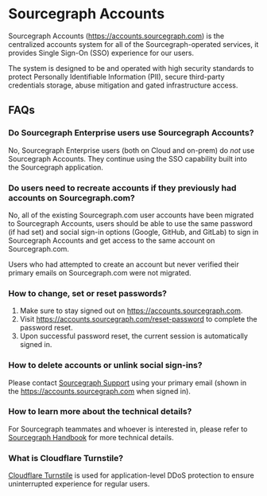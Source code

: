 # Sourcegraph Accounts

Sourcegraph Accounts (https://accounts.sourcegraph.com) is the centralized accounts system for all of the Sourcegraph-operated services, it provides Single Sign-On (SSO) experience for our users.

The system is designed to be and operated with high security standards to protect Personally Identifiable Information (PII), secure third-party credentials storage, abuse mitigation and gated infrastructure access.

## FAQs

### Do Sourcegraph Enterprise users use Sourcegraph Accounts?

No, Sourcegraph Enterprise users (both on Cloud and on-prem) do <i>not</i> use Sourcegraph Accounts. They continue using the SSO capability built into the Sourcegraph application.

### Do users need to recreate accounts if they previously had accounts on Sourcegraph.com?

No, all of the existing Sourcegraph.com user accounts have been migrated to Sourcegraph Accounts, users should be able to use the same password (if had set) and social sign-in options (Google, GitHub, and GitLab) to sign in Sourcegraph Accounts and get access to the same account on Sourcegraph.com.

<Callout type="info">
Users who had attempted to create an account but never verified their primary emails on Sourcegraph.com were not migrated.
</Callout>

### How to change, set or reset passwords?

1. Make sure to stay signed out on https://accounts.sourcegraph.com.
1. Visit https://accounts.sourcegraph.com/reset-password to complete the password reset.
1. Upon successful password reset, the current session is automatically signed in.

### How to delete accounts or unlink social sign-ins?

Please contact [Sourcegraph Support](support@sourcegraph.com) using your primary email (shown in the https://accounts.sourcegraph.com when signed in).

### How to learn more about the technical details?

For Sourcegraph teammates and whoever is interested in, please refer to [Sourcegraph Handbook](https://handbook.sourcegraph.com/departments/engineering/teams/core-services/sams/) for more technical details.

### What is Cloudflare Turnstile?

[Cloudflare Turnstile](https://www.cloudflare.com/products/turnstile/) is used for application-level DDoS protection to ensure uninterrupted experience for regular users.
